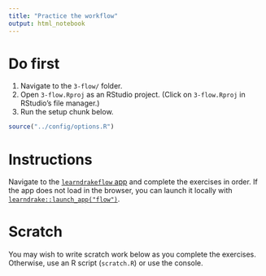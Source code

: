 ```yaml
---
title: "Practice the workflow"
output: html_notebook
---
```


# Do first

1. Navigate to the `3-flow/` folder.
2. Open `3-flow.Rproj` as an RStudio project. (Click on `3-flow.Rproj` in RStudio's file manager.)
3. Run the setup chunk below.

```r
source("../config/options.R")
```

# Instructions 

Navigate to the [`learndrakeflow` app](https://wlandau.shinyapps.io/learndrakeflow) and complete the exercises in order. If the app does not load in the browser, you can launch it locally with [`learndrake::launch_app("flow")`](https://github.com/wlandau/learndrake).

# Scratch

You may wish to write scratch work below as you complete the exercises. Otherwise, use an R script (`scratch.R`) or use the console.

```r



```
